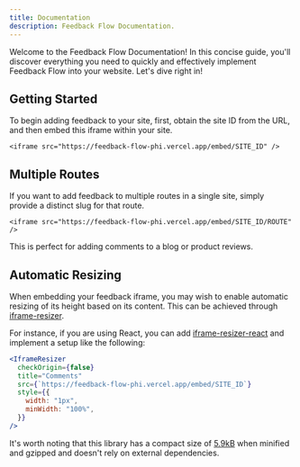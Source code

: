 ```yaml
---
title: Documentation
description: Feedback Flow Documentation.
---
```


Welcome to the Feedback Flow Documentation!
In this concise guide, you'll discover everything you need to quickly and effectively implement Feedback Flow into your website.
Let's dive right in!

## Getting Started

To begin adding feedback to your site, first, obtain the site ID from the URL,
and then embed this iframe within your site.

```
<iframe src="https://feedback-flow-phi.vercel.app/embed/SITE_ID" />
```

## Multiple Routes

If you want to add feedback to multiple routes in a single site,
simply provide a distinct slug for that route.

```
<iframe src="https://feedback-flow-phi.vercel.app/embed/SITE_ID/ROUTE" />
```

This is perfect for adding comments to a blog or product reviews.

## Automatic Resizing

When embedding your feedback iframe, you may wish to enable automatic resizing of its height based on its content. This can be achieved through [iframe-resizer](https://github.com/davidjbradshaw/iframe-resizer).

For instance, if you are using React, you can add [iframe-resizer-react](https://github.com/davidjbradshaw/iframe-resizer-react) and implement a setup like the following:

```jsx
<IframeResizer
  checkOrigin={false}
  title="Comments"
  src={`https://feedback-flow-phi.vercel.app/embed/SITE_ID`}
  style={{
    width: "1px",
    minWidth: "100%",
  }}
/>
```

It's worth noting that this library has a compact size of [5.9kB](https://bundlephobia.com/package/iframe-resizer-react@1.1.0) when minified and gzipped and doesn't rely on external dependencies.
